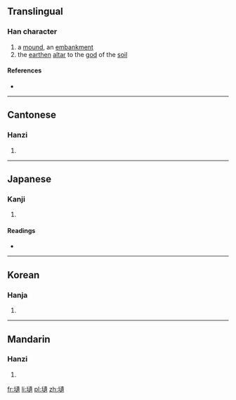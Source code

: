 ==Translingual==

===Han character===
{{Han char|rn=32|rad=土|as=16|sn=19|four=4513<sub>8</sub>|canj=土卜中金 (GYLC)|ids=⿰[[土]][[遺]]}}

# a [[mound]], an [[embankment]]
# the [[earthen]] [[altar]] to the [[god]] of the [[soil]]

====References====
* {{Han ref|kx=0242.020|dkj=05589|dj=0481.260|hdz=10497.180|uh=58DD|ud=22749|bh=F1F7|bd=61943}}

----

==Cantonese==

===Hanzi===
{{yue-hanzi|jyut=wai2|y=wai2}}

# {{defn|lang=yue|sort=土16}}

----

==Japanese==

===Kanji===
{{ja-kanji|grade=|rs=土16}}

# {{defn|lang=ja|sort=土16}}

====Readings====
* {{ja-readings|on=[[い]] (i), [[た]] (ta)|kun=[[だん]] (dan), [[らち]] (rachi)}}

----

==Korean==

===Hanja===
{{ko-hanja|hangeul=유|rv=yu|mr=yu}}

# {{defn|lang=ko|sort=土16}}

----

==Mandarin==

===Hanzi===
{{cmn-hanzi|pin=[[wéi]] ([[wei2]])|wg=wei<sup>2</sup>}}

# {{defn|lang=cmn|sort=土16}}

[[fr:壝]]
[[li:壝]]
[[pl:壝]]
[[zh:壝]]